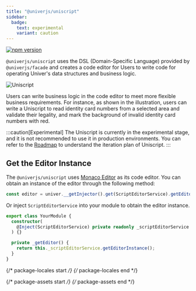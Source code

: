```yaml
---
title: "@univerjs/uniscript"
sidebar:
  badge:
    text: experimental
    variant: caution
---
```



[![npm version](https://img.shields.io/npm/v/@univerjs/uniscript)](https://npmjs.org/package/@univerjs/uniscript)


`@univerjs/uniscript` uses the DSL (Domain-Specific Language) provided by `@univerjs/facade` and creates a code editor for Users to write code for operating Univer's data structures and business logic.


<Image src={UniscriptImg} alt="Uniscript" />

Users can write business logic in the code editor to meet more flexible business requirements. For instance, as shown in the illustration, users can write a Uniscript to read identity card numbers from a selected area and validate their legality, and mark the background of invalid identity card numbers with red.

:::caution[Experimental]
The Uniscript is currently in the experimental stage, and it is not recommended to use it in production environments. You can refer to the [Roadmap](/en-us/guides/roadmap) to understand the iteration plan of Uniscript.
:::

## Get the Editor Instance

The `@univerjs/uniscript` uses [Monaco Editor](https://microsoft.github.io/monaco-editor/) as its code editor. You can obtain an instance of the editor through the following method:

```ts
const editor = univer.__getInjector().get(ScriptEditorService).getEditorInstance();
```

Or inject `ScriptEditorService` into your module to obtain the editor instance.

```ts
export class YourModule {
  constructor(
    @Inject(ScriptEditorService) private readonly _scriptEditorService
  ) {}

  private _getEditor() {
    return this._scriptEditorService.getEditorInstance();
  }
}
```

{/* package-locales start */}
{/* package-locales end */}

{/* package-assets start */}
{/* package-assets end */}